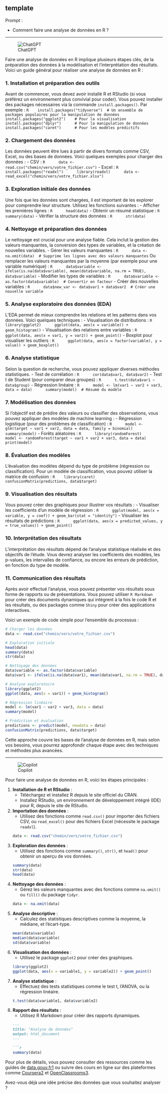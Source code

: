 ## template

::: {.callout-note appearance="simple"}
Prompt : 

* Comment faire une analyse de données en R ?


:::

----

![ChatGPT](../img/ChatGPT.PNG)

Faire une analyse de données en R implique plusieurs étapes clés, de la préparation des données à la modélisation et l'interprétation des résultats. Voici un guide général pour réaliser une analyse de données en R :

### 1. **Installation et préparation des outils**
   Avant de commencer, vous devez avoir installé R et RStudio (si vous préférez un environnement plus convivial pour coder). Vous pouvez installer des packages nécessaires via la commande `install.packages()`. Par exemple :
   ```R
   install.packages("tidyverse")  # Un ensemble de packages populaires pour la manipulation de données
   install.packages("ggplot2")    # Pour la visualisation
   install.packages("dplyr")      # Pour la manipulation de données
   install.packages("caret")      # Pour les modèles prédictifs
   ```

### 2. **Chargement des données**
   Les données peuvent être lues à partir de divers formats comme CSV, Excel, ou des bases de données. Voici quelques exemples pour charger des données :
   - CSV :
     ```R
     data <- read.csv("chemin/vers/votre_fichier.csv")
     ```
   - Excel :
     ```R
     install.packages("readxl")
     library(readxl)
     data <- read_excel("chemin/vers/votre_fichier.xlsx")
     ```

### 3. **Exploration initiale des données**
   Une fois que les données sont chargées, il est important de les explorer pour comprendre leur structure. Utilisez les fonctions suivantes :
   - Afficher les premières lignes :
     ```R
     head(data)
     ```
   - Obtenir un résumé statistique :
     ```R
     summary(data)
     ```
   - Vérifier la structure des données :
     ```R
     str(data)
     ```

### 4. **Nettoyage et préparation des données**
   Le nettoyage est crucial pour une analyse fiable. Cela inclut la gestion des valeurs manquantes, la conversion des types de variables, et la création de nouvelles variables.
   - Gérer les valeurs manquantes :
     ```R
     data <- na.omit(data)  # Supprime les lignes avec des valeurs manquantes
     ```
     Ou remplacer les valeurs manquantes par la moyenne (par exemple pour une variable numérique) :
     ```R
     data$variable <- ifelse(is.na(data$variable), mean(data$variable, na.rm = TRUE), data$variable)
     ```
   - Modifier les types de variables :
     ```R
     data$variable <- as.factor(data$variable)  # Convertir en facteur
     ```
   - Créer des nouvelles variables :
     ```R
     data$new_var <- data$var1 + data$var2  # Créer une nouvelle variable
     ```

### 5. **Analyse exploratoire des données (EDA)**
   L'EDA permet de mieux comprendre les relations et les patterns dans vos données. Voici quelques techniques :
   - Visualisation de distributions :
     ```R
     library(ggplot2)
     ggplot(data, aes(x = variable)) + geom_histogram()
     ```
   - Visualisation des relations entre variables :
     ```R
     ggplot(data, aes(x = var1, y = var2)) + geom_point()
     ```
   - Boxplot pour visualiser les outliers :
     ```R
     ggplot(data, aes(x = factor(variable), y = value)) + geom_boxplot()
     ```

### 6. **Analyse statistique**
   Selon la question de recherche, vous pouvez appliquer diverses méthodes statistiques.
   - Test de corrélation :
     ```R
     cor(data$var1, data$var2)
     ```
   - Test t de Student (pour comparer deux groupes) :
     ```R
     t.test(data$var1 ~ data$group)
     ```
   - Régression linéaire :
     ```R
     model <- lm(var1 ~ var2 + var3, data = data)
     summary(model)  # Résumé du modèle
     ```

### 7. **Modélisation des données**
   Si l'objectif est de prédire des valeurs ou classifier des observations, vous pouvez appliquer des modèles de machine learning :
   - Régression logistique (pour des problèmes de classification) :
     ```R
     model <- glm(target ~ var1 + var2, data = data, family = binomial)
     summary(model)
     ```
   - Forêts aléatoires :
     ```R
     library(randomForest)
     model <- randomForest(target ~ var1 + var2 + var3, data = data)
     print(model)
     ```

### 8. **Évaluation des modèles**
   L'évaluation des modèles dépend du type de problème (régression ou classification). Pour un modèle de classification, vous pouvez utiliser la matrice de confusion :
   ```R
   library(caret)
   confusionMatrix(predictions, data$target)
   ```

### 9. **Visualisation des résultats**
   Vous pouvez créer des graphiques pour illustrer vos résultats :
   - Visualiser les coefficients d'un modèle de régression :
     ```R
     ggplot(model, aes(x = variable, y = coef)) + geom_bar(stat = "identity")
     ```
   - Visualiser les résultats de prédictions :
     ```R
     ggplot(data, aes(x = predicted_values, y = true_values)) + geom_point()
     ```

### 10. **Interprétation des résultats**
   L'interprétation des résultats dépend de l'analyse statistique réalisée et des objectifs de l'étude. Vous devrez analyser les coefficients des modèles, les p-values, les intervalles de confiance, ou encore les erreurs de prédiction, en fonction du type de modèle.

### 11. **Communication des résultats**
   Après avoir effectué l'analyse, vous pouvez présenter vos résultats sous forme de rapports ou de présentations. Vous pouvez utiliser `R Markdown` pour créer des documents dynamiques qui intègrent à la fois le code R et les résultats, ou des packages comme `Shiny` pour créer des applications interactives.

Voici un exemple de code simple pour l'ensemble du processus :

```R
# Charger les données
data <- read.csv("chemin/vers/votre_fichier.csv")

# Exploration initiale
head(data)
summary(data)
str(data)

# Nettoyage des données
data$variable <- as.factor(data$variable)
data$var1 <- ifelse(is.na(data$var1), mean(data$var1, na.rm = TRUE), data$var1)

# Analyse exploratoire
library(ggplot2)
ggplot(data, aes(x = var1)) + geom_histogram()

# Régression linéaire
model <- lm(var1 ~ var2 + var3, data = data)
summary(model)

# Prédiction et évaluation
predictions <- predict(model, newdata = data)
confusionMatrix(predictions, data$target)
```

Cette approche couvre les bases de l'analyse de données en R, mais selon vos besoins, vous pourrez approfondir chaque étape avec des techniques et méthodes plus avancées.

----

![Copilot](../img/copilot.PNG)

Pour faire une analyse de données en R, voici les étapes principales :

1. **Installation de R et RStudio** :
   - Téléchargez et installez R depuis le site officiel du CRAN.
   - Installez RStudio, un environnement de développement intégré (IDE) pour R, depuis le site de RStudio.

2. **Importation des données** :
   - Utilisez des fonctions comme `read.csv()` pour importer des fichiers CSV, ou `read_excel()` pour des fichiers Excel (nécessite le package `readxl`).

   ```r
   data <- read.csv("chemin/vers/votre_fichier.csv")
   ```

3. **Exploration des données** :
   - Utilisez des fonctions comme `summary()`, `str()`, et `head()` pour obtenir un aperçu de vos données.

   ```r
   summary(data)
   str(data)
   head(data)
   ```

4. **Nettoyage des données** :
   - Gérez les valeurs manquantes avec des fonctions comme `na.omit()` ou `fill()` du package `tidyr`.

   ```r
   data <- na.omit(data)
   ```

5. **Analyse descriptive** :
   - Calculez des statistiques descriptives comme la moyenne, la médiane, et l'écart-type.

   ```r
   mean(data$variable)
   median(data$variable)
   sd(data$variable)
   ```

6. **Visualisation des données** :
   - Utilisez le package `ggplot2` pour créer des graphiques.

   ```r
   library(ggplot2)
   ggplot(data, aes(x = variable1, y = variable2)) + geom_point()
   ```

7. **Analyse statistique** :
   - Effectuez des tests statistiques comme le test t, l'ANOVA, ou la régression linéaire.

   ```r
   t.test(data$variable1, data$variable2)
   ```

8. **Rapport des résultats** :
   - Utilisez R Markdown pour créer des rapports dynamiques.

   ```markdown
   ---
   title: "Analyse de données"
   output: html_document
   ---

   ```r
   summary(data)
   ```

Pour plus de détails, vous pouvez consulter des ressources comme les guides de [data.gouv.fr](https://guides.data.gouv.fr/reutiliser-des-donnees/guide-traitement-et-analyse-de-donnees/analyser-des-donnees/analyser-des-donnees-avec-r)[1](https://guides.data.gouv.fr/reutiliser-des-donnees/guide-traitement-et-analyse-de-donnees/analyser-des-donnees/analyser-des-donnees-avec-r) ou suivre des cours en ligne sur des plateformes comme [Coursera](https://www.coursera.org/learn/analyse-de-donnees-avec-la-programmation-r)[2](https://www.coursera.org/learn/analyse-de-donnees-avec-la-programmation-r) et [OpenClassrooms](https://openclassrooms.com/fr/courses/8248096-initiez-vous-a-r-pour-lanalyse-de-donnees)[3](https://openclassrooms.com/fr/courses/8248096-initiez-vous-a-r-pour-lanalyse-de-donnees/8308695-tirez-un-maximum-de-ce-cours).

Avez-vous déjà une idée précise des données que vous souhaitez analyser ?